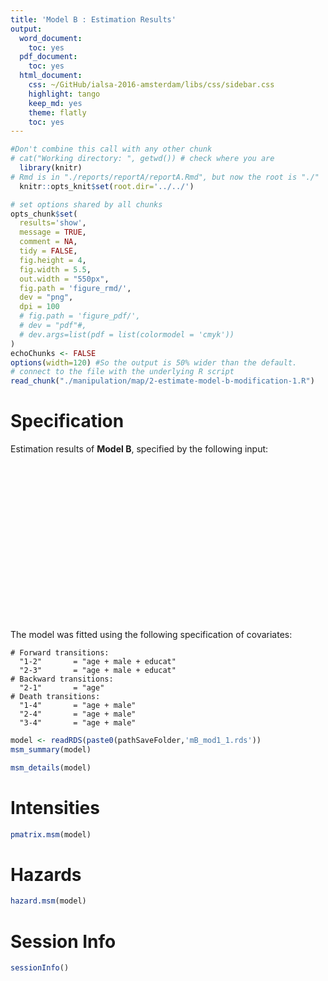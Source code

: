 ```yaml
---
title: 'Model B : Estimation Results'
output:
  word_document:
    toc: yes
  pdf_document:
    toc: yes
  html_document:
    css: ~/GitHub/ialsa-2016-amsterdam/libs/css/sidebar.css
    highlight: tango
    keep_md: yes
    theme: flatly
    toc: yes
---
```


<!-- These two chunks should be added in the beginning of every .Rmd that you want to source an .R script -->
<!--  The 1st mandatory chunck  -->
<!--  Set the working directory to the repository's base directory -->
```r
#Don't combine this call with any other chunk 
# cat("Working directory: ", getwd()) # check where you are
  library(knitr)
# Rmd is in "./reports/reportA/reportA.Rmd", but now the root is "./"
  knitr::opts_knit$set(root.dir='../../') 
```

<!--  The 2nd mandatory chunck  -->
<!-- Set the report-wide options, and point to the external code file. -->
```r
# set options shared by all chunks
opts_chunk$set(
  results='show', 
  message = TRUE,
  comment = NA, 
  tidy = FALSE,
  fig.height = 4, 
  fig.width = 5.5, 
  out.width = "550px",
  fig.path = 'figure_rmd/',     
  dev = "png",
  dpi = 100
  # fig.path = 'figure_pdf/',     
  # dev = "pdf"#,
  # dev.args=list(pdf = list(colormodel = 'cmyk'))
)
echoChunks <- FALSE
options(width=120) #So the output is 50% wider than the default.
# connect to the file with the underlying R script  
read_chunk("./manipulation/map/2-estimate-model-b-modification-1.R") 
```

# Specification 

Estimation results of **Model B**, specified by the following input:
```r
```

<!-- Load the sources.  Suppress the output when loading sources. --> 
```r
```

<!-- Load 'sourced' R files.  Suppress the output when loading packages. --> 
```r
```

<!-- Load any Global functions and variables declared in the R file.  Suppress the output. --> 
```r
```


<!-- Load the datasets.   -->
```r
```

<!-- Inspect the datasets.   -->
```r
```


```r
```


```r
```


```r
```


```r
```


```r
```



```r
```


```r
```


```r
```


```r
```

```r
```

```r
```

<!-- ## `elect` options -->
```r
```

```r
```


The model was fitted using the following specification of covariates:
```
# Forward transitions:
  "1-2"       = "age + male + educat"
  "2-3"       = "age + male + educat"
# Backward transitions:
  "2-1"       = "age"
# Death transitions: 
  "1-4"       = "age + male"
  "2-4"       = "age + male"
  "3-4"       = "age + male"
```


```r
model <- readRDS(paste0(pathSaveFolder,'mB_mod1_1.rds'))
msm_summary(model)
```


```r
msm_details(model)
```

# Intensities
```r
pmatrix.msm(model)
```

# Hazards
```r
hazard.msm(model)
```




# Session Info
```r
sessionInfo()

```



```r
```

